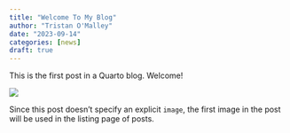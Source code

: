 ```yaml
---
title: "Welcome To My Blog"
author: "Tristan O'Malley"
date: "2023-09-14"
categories: [news]
draft: true
---
```


This is the first post in a Quarto blog. Welcome!

![](thumbnail.jpg)

Since this post doesn't specify an explicit `image`, the first image in the post will be used in the listing page of posts.
